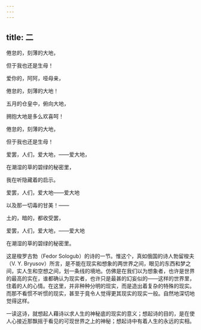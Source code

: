 ```yaml
---
---
---
```

title: 二
---



倦怠的，刻薄的大地，

但于我也还是生母！

爱你的，阿阿，哑母亲，

倦怠的，刻薄的大地！

五月的仓皇中，俯向大地，

拥抱大地是多么欢喜呵！

倦怠的，刻薄的大地，

但于我也还是生母！

爱罢，人们，爱大地，——爱大地，

在潮湿的草的碧绿的秘密里，

我在听隐藏着的启示。

爱罢，人们，爱大地——爱大地

以及那一切毒的甘美！——

土的，暗的，都收受罢，

爱罢，人们，爱大地，——爱大地

在潮湿的草的碧绿的秘密里。

这是梭罗古勃（Fedor Sologub）的诗的一节。惟这个，真如俄国的诗人勃留梭夫（V. Y. Bryusov）所言，是不能在现实和想象的两世界之间，眼见的东西和梦之间，实人生和空想之间，划一条线的境地。仿佛是在我们以为想象者，也许是世界的最高的实在，谁都确认为现实者，也许只是最甚的幻妄似的——这样的世界里，住着的人的心情。在这里，并非种种分明的现实，而是造出着复杂的特殊的现实。而那不看惯不听惯的现实，甚至于竟令人觉得更其现实的现实一般。自然地深切地觉得这样。

一读这诗，就想起人藉诗以求人生的神秘底的现实的意义；想起诗的目的，是在使人心接近那飘摇于看见的可现世界之上的神秘；想起诗中有着人生的永远的实相。